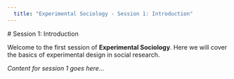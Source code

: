 ```yaml
---
  title: "Experimental Sociology - Session 1: Introduction"
---
```

  
  # Session 1: Introduction
  
  Welcome to the first session of **Experimental Sociology**. Here we will cover the basics of experimental design in social research.

*Content for session 1 goes here...*
  